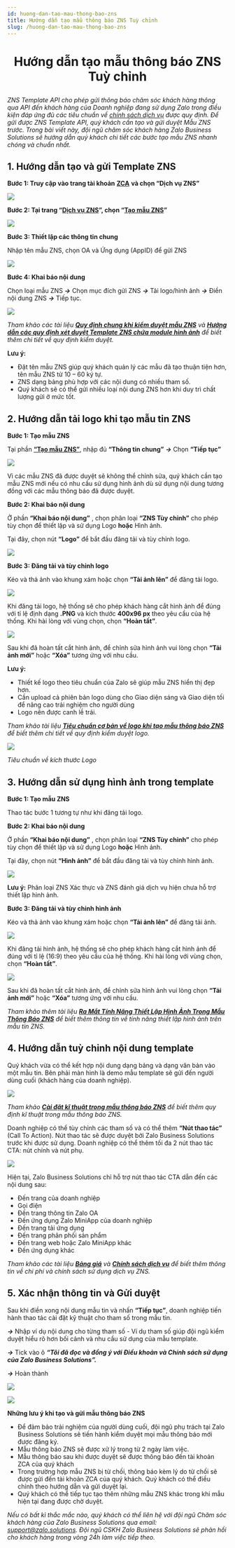 ```yaml
---
id: huong-dan-tao-mau-thong-bao-zns
title: Hướng dẫn tạo mẫu thông báo ZNS Tuỳ chỉnh
slug: /huong-dan-tao-mau-thong-bao-zns
---
```


# <p align="center">Hướng dẫn tạo mẫu thông báo ZNS Tuỳ chỉnh</p>

_ZNS Template API cho phép gửi thông báo chăm sóc khách hàng thông qua API đến khách hàng của Doanh nghiệp đang sử dụng Zalo trong điều kiện đáp ứng đủ các tiêu chuẩn về_ [_chính sách dịch vụ_](https://zalo.cloud/terms) _được quy định. Để gửi được ZNS Template API, quý khách cần tạo và gửi duyệt Mẫu ZNS trước. Trong bài viết này, đội ngũ chăm sóc khách hàng Zalo Business Solutions sẽ hướng dẫn quý khách chi tiết các bước tạo mẫu ZNS nhanh chóng và chuẩn nhất._

## 1. Hướng dẫn tạo và gửi Template ZNS

**Bước 1: Truy cập vào trang tài khoản** [**ZCA**](https://account.zalo.cloud/spending/overview) **và chọn “Dịch vụ ZNS”**

![](https://stc-oa.zdn.vn/uploads/015af714ea81eb1cf557cad881d81ef4.png)

**Bước 2: Tại trang “**[**Dịch vụ ZNS**](https://account.zalo.cloud/tool/zns/manage/template)**”, chọn “**[**Tạo mẫu ZNS**](https://account.zalo.cloud/tool/zns/createTemplate)**”**

![](https://stc-oa.zdn.vn/uploads/d5c59e1eb80a367565da0503410cbd6c.png)

**Bước 3: Thiết lập các thông tin chung**

Nhập tên mẫu ZNS, chọn OA và Ứng dụng (AppID) để gửi ZNS

![](https://stc-oa.zdn.vn/uploads/b9fe94cbc206783478cc1750eb5b03a8.png)



**Bước 4: Khai báo nội dung**

Chọn loại mẫu ZNS _**→**_ Chọn mục đích gửi ZNS _**→**_ Tải logo/hình ảnh _**→**_ Điền nội dung ZNS _**→**_ Tiếp tục.

![](https://stc-oa.zdn.vn/uploads/45491c37360f670e778e313f3ce88a32.png)

_Tham khảo các tài liệu_ [_**Quy định chung khi kiểm duyệt mẫu ZNS**_](https://zalo.cloud/news/quy-dinh-chung-khi-kiem-duyet-mau-zns/baujzpyvjjrz7776m) _và_ [_**Hướng dẫn các quy định xét duyệt Template ZNS chứa module hình ảnh**_](https://zalo.cloud/news/huong-dan-cac-quy-dinh-xet-duyet-template-zns-chua-module-hinh-anh/wku44wybagbqwyrqy) _để biết thêm chi tiết về quy định kiểm duyệt._

**Lưu ý:**

- Đặt tên mẫu ZNS giúp quý khách quản lý các mẫu đã tạo thuận tiện hơn, tên mẫu ZNS từ 10 – 60 ký tự.
- ZNS dạng bảng phù hợp với các nội dung có nhiều tham số.
- Quý khách sẽ có thể gửi nhiều loại nội dung ZNS hơn khi duy trì chất lượng gửi ở mức tốt.

## 2. Hướng dẫn tải logo khi tạo mẫu tin ZNS

**Bước 1: Tạo mẫu ZNS**

Tại phần [**“Tạo mẫu ZNS”**](https://account.zalo.cloud/tool/zns/createTemplate), nhập đủ **“Thông tin chung”** _**→**_ Chọn **“Tiếp tục”**

![](https://stc-oa.zdn.vn/uploads/6ad653076edc5decebba9ff258ca92f2.png)

Vì các mẫu ZNS đã được duyệt sẽ không thể chỉnh sửa, quý khách cần tạo mẫu ZNS mới nếu có nhu cầu sử dụng hình ảnh dù sử dụng nội dung tương đồng với các mẫu thông báo đã được duyệt.

**Bước 2: Khai báo nội dung**

Ở phần **“Khai báo nội dung”** , chọn phân loại **“ZNS Tùy chỉnh”** cho phép tùy chọn để thiết lập và sử dụng Logo **hoặc** Hình ảnh.

Tại đây, chọn nút **“Logo”** để bắt đầu đăng tải và tùy chỉnh logo.

![](https://stc-oa.zdn.vn/uploads/b152b069488ea95d938e8d5cdf656d19.png)

**Bước 3: Đăng tải và tùy chỉnh logo**

Kéo và thả ảnh vào khung xám hoặc chọn **“Tải ảnh lên”** để đăng tải logo.

![](https://stc-oa.zdn.vn/uploads/5fdc8b42c11714bb7fa6f882b5c337c4.png)

Khi đăng tải logo, hệ thống sẽ cho phép khách hàng cắt hình ảnh để đúng với tỉ lệ định dạng **.PNG** và kích thước **400x96 px** theo yêu cầu của hệ thống. Khi hài lòng với vùng chọn, chọn **“Hoàn tất”**.

![](https://stc-oa.zdn.vn/uploads/c5a0262e48a72d00cc51a204b6e98c2d.png)

Sau khi đã hoàn tất cắt hình ảnh, để chỉnh sửa hình ảnh vui lòng chọn **“Tải ảnh mới”** hoặc **“Xóa”** tương ứng với nhu cầu.

**Lưu ý:**

- Thiết kế logo theo tiêu chuẩn của Zalo sẽ giúp mẫu ZNS hiển thị đẹp hơn.
- Cần upload cả phiên bản logo dùng cho Giao diện sáng và Giao diện tối để nâng cao trải nghiệm cho người dùng
- Logo nên được canh lề trái.

_Tham khảo tài liệu_ [_**Tiêu chuẩn cơ bản về logo khi tạo mẫu thông báo ZNS**_](https://zalo.cloud/blog/nhung-luu-y-ve-logo-khi-tao-mau-thong-bao-zns-/pduqyg89pgarj64mnw) _để biết thêm chi tiết về quy định kiểm duyệt logo._

![](https://stc-oa.zdn.vn/uploads/167542eba938613dd9347aa29a81904b.png)

_Tiêu chuẩn về kích thước Logo_

## 3. Hướng dẫn sử dụng hình ảnh trong template

**Bước 1: Tạo mẫu ZNS**

Thao tác bước 1 tương tự như khi đăng tải logo.

**Bước 2: Khai báo nội dung**

Ở phần **“Khai báo nội dung”** , chọn phân loại **“ZNS Tùy chỉnh”** cho phép tùy chọn để thiết lập và sử dụng Logo **hoặc** Hình ảnh.

Tại đây, chọn nút **“Hình ảnh”** để bắt đầu đăng tải và tùy chỉnh hình ảnh.

![](https://stc-oa.zdn.vn/uploads/4f682eb5bdaa6adac2459cef86188bf6.png)

**Lưu ý:** Phân loại ZNS Xác thực và ZNS đánh giá dịch vụ hiện chưa hỗ trợ thiết lập hình ảnh.

**Bước 3: Đăng tải và tùy chỉnh hình ảnh**

Kéo và thả ảnh vào khung xám hoặc chọn **“Tải ảnh lên”** để đăng tải ảnh.

![](https://stc-oa.zdn.vn/uploads/cb224adb6c24b611d3347159a2a60b64.png)

Khi đăng tải hình ảnh, hệ thống sẽ cho phép khách hàng cắt hình ảnh để đúng với tỉ lệ (16:9) theo yêu cầu của hệ thống. Khi hài lòng với vùng chọn, chọn **“Hoàn tất”**.

![](https://stc-oa.zdn.vn/uploads/791f4bfd16dedee970d0fb06c8a8b1ec.png)

Sau khi đã hoàn tất cắt hình ảnh, để chỉnh sửa hình ảnh vui lòng chọn **“Tải ảnh mới”** hoặc **“Xóa”** tương ứng với nhu cầu.

_Tham khảo thêm tài liệu_ [_**Ra Mắt Tính Năng Thiết Lập Hình Ảnh Trong Mẫu Thông Báo ZNS**_](https://zalo.cloud/news/ra-mat-tinh-nang-thiet-lap-hinh-anh-trong-mau-tin-zns/vvupr9ymqqbvdm96by) _để biết thêm thông tin về tính năng thiết lập hình ảnh trên mẫu tin ZNS._

## 4. Hướng dẫn tuỳ chỉnh nội dung template

Quý khách vừa có thể kết hợp nội dung dạng bảng và dạng văn bản vào một mẫu tin. Bên phải màn hình là demo mẫu template sẽ gửi đến người dùng cuối (khách hàng của doanh nghiệp).

![](https://stc-oa.zdn.vn/uploads/1ec14637b5d466ce26a6ada848597c5e.png)

_Tham khảo_ [_**Cài đặt kĩ thuật trong mẫu thông báo ZNS**_](https://zalo.cloud/news/cai-dat-ki-thuat-trong-mau-thong-bao-zns/dbuekgab7w4gededaq) _để biết thêm quy định kĩ thuật trong mẫu thông báo ZNS._



Doanh nghiệp có thể tùy chỉnh các tham số và có thể thêm **“Nút thao tác”** (Call To Action). Nút thao tác sẽ được duyệt bởi Zalo Business Solutions trước khi được sử dụng. Doanh nghiệp có thể thêm tối đa 2 nút thao tác CTA: nút chính và nút phụ.

![](https://stc-oa.zdn.vn/uploads/d50b370135796b8741bab774ef80a6d1.png)

Hiện tại, Zalo Business Solutions chỉ hỗ trợ nút thao tác CTA dẫn đến các nội dung sau:

- Đến trang của doanh nghiệp
- Gọi điện
- Đến trang thông tin Zalo OA
- Đến ứng dụng Zalo MiniApp của doanh nghiệp
- Đến trang tải ứng dụng
- Đến trang phân phối sản phẩm
- Đến trang web hoặc Zalo MiniApp khác
- Đến ứng dụng khác

_Tham khảo các tài liệu_ [_**Bảng giá**_](https://zalo.cloud/zns/pricing) _và_ [_**Chính sách dịch vụ**_](https://zalo.cloud/terms) _để biết thêm thông tin về chi phí và chính sách sử dụng dịch vụ ZNS._

## 5. Xác nhận thông tin và Gửi duyệt

Sau khi điền xong nội dung mẫu tin và nhấn **“Tiếp tục”**, doanh nghiệp tiến hành thao tác cài đặt kỹ thuật cho tham số trong mẫu tin.

_**→**_ Nhập ví dụ nội dung cho từng tham số - Ví dụ tham số giúp đội ngũ kiểm duyệt hiểu rõ hơn bối cảnh và nhu cầu sử dụng của mẫu template.

_**→**_ Tick vào ô _**“Tôi đã đọc và đồng ý với Điều khoản và Chính sách sử dụng của Zalo Business Solutions”.**_

_**→**_ Hoàn thành

![](https://stc-oa.zdn.vn/uploads/cc4cc0e3bccafa97e6cd50b9804655ee.png)

![](https://stc-oa.zdn.vn/uploads/ba6034167d8dd1139151cc7cde4fc404.png)

**Những lưu ý khi tạo và gửi mẫu thông báo ZNS**

- Để đảm bảo trải nghiệm của người dùng cuối, đội ngũ phụ trách tại Zalo Business Solutions sẽ tiến hành kiểm duyệt mọi mẫu thông báo mới được đăng ký.
- Mẫu thông báo ZNS sẽ được xử lý trong từ 2 ngày làm việc.
- Mẫu thông báo sau khi được duyệt sẽ được thông báo đến tài khoản ZCA của quý khách
- Trong trường hợp mẫu ZNS bị từ chối, thông báo kèm lý do từ chối sẽ được gửi đến tài khoản ZCA của quý khách. Quý khách có thể điều chỉnh theo hướng dẫn và gửi duyệt lại.
- Quý khách có thể tiếp tục tạo thêm những mẫu ZNS khác trong khi mẫu hiện tại đang được chờ duyệt.

_Nếu có bất kì thắc mắc nào, quý khách có thể liên hệ với đội ngũ Chăm sóc khách hàng của Zalo Business Solutions qua email:_ [_support@zalo.solutions_](mailto:support@zalo.solutions)_._ _Đội ngũ CSKH Zalo Business Solutions sẽ phản hồi cho khách hàng trong vòng 24h làm việc tiếp theo._
